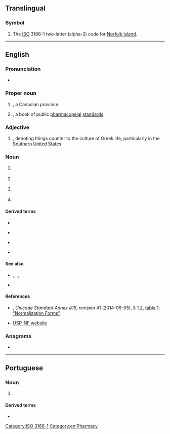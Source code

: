 {{also|.nf|1NF|2NF|3NF|4NF|5NF|6NF|NF|Nf.|nF|nf|nf3}}

==Translingual==

===Symbol===
{{head|mul|symbol}}

# The [[ISO]] 3166-1 two-letter (alpha-2) code for [[Norfolk Island]].

[[Category:ISO 3166-1]]

----

==English==

===Pronunciation===
* {{audio|En-au-NF.ogg|Audio (AU)|lang=en}}

===Proper noun===
{{en-proper noun}}

# {{lb|en|Canada}} {{initialism of|Newfoundland and Labrador|lang=en|nodot=1}}, a Canadian province.
# {{lb|en|US|pharmacology}} {{initialism of|{{w|National Formulary}}|lang=en|nodot=1}}, a book of public [[pharmacopeial]] [[standards]].

===Adjective===
{{en-adj|?}}

# {{lb|en|slang}} {{initialism of|[[not]] [[frat]]|lang=en|nodot=1}}, denoting things counter to the culture of Greek life, particularly in the [[Southern United States]]

===Noun===
{{en-noun|?}}

# {{lb|en|US|aviation}} {{n-g|Prefix code for [[NASA]] research [[fighter plane]] designations.}}
# {{lb|en|pathology}} {{initialism of|necrotizing fasciitis|lang=en}}
# {{lb|en|pathology}} {{initialism of|neurofibromatosis|lang=en}}
# {{lb|en|Unicode}} {{initialism of|[[normalization]] [[form]]|lang=en}}

====Derived terms====
{{top4}}
* {{l|en|NFC}}
{{mid4}}
* {{l|en|NFD}}
{{mid4}}
* {{l|en|NFKC}}
{{mid4}}
* {{l|en|NFKD}}
{{bottom}}

====See also====
* {{sense|in Unicode}} {{l|en|C}}, {{l|en|D}}, {{l|en|KC}}, {{l|en|KD}}
* {{l|en|USP}}

====References====
* {{w|Unicode Consortium}}, ''Unicode Standard Annex #15'', revision 41 (2014-06-05), § 1.2, [http://www.unicode.org/reports/tr15/#Normalization_Forms_Table table 1: “Normalization Forms”]
* [https://web.archive.org/web/20060705225059/http://www.usp.org/USPNF/ USP-NF website]

===Anagrams===
* {{anagrams|en|a=fn|FN|Fn|f.n.|fn}}

[[Category:en:Pharmacy]]

----

==Portuguese==

===Noun===
{{pt-noun|f|s}}

# {{initialism of|nota fiscal|lang=pt}} {{gloss|receipt}}

====Derived terms====
* {{l|pt|NF-e}}